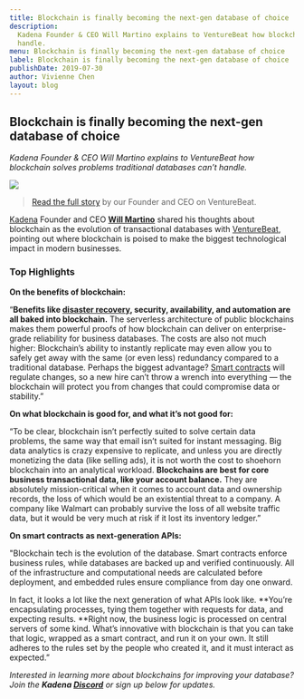 ```yaml
---
title: Blockchain is finally becoming the next-gen database of choice
description:
  Kadena Founder & CEO Will Martino explains to VentureBeat how blockchain solves problems traditional databases can’t
  handle.
menu: Blockchain is finally becoming the next-gen database of choice
label: Blockchain is finally becoming the next-gen database of choice
publishDate: 2019-07-30
author: Vivienne Chen
layout: blog
---
```


## Blockchain is finally becoming the next-gen database of choice

_Kadena Founder & CEO Will Martino explains to VentureBeat how blockchain solves problems traditional databases can’t
handle._

![](/assets/blog/1_GCVD8d-ZZLRIVcVJSQTRIQ.webp)

> [Read the full story](https://venturebeat.com/2019/07/27/blockchain-is-finally-becoming-the-next-gen-database-of-choice/)
> by our Founder and CEO on VentureBeat.

[Kadena](http://kadena.io) Founder and CEO **[Will Martino](http://twitter.com/_wjmartino_)** shared his thoughts about
blockchain as the evolution of transactional databases with
[VentureBeat](https://venturebeat.com/2019/07/27/blockchain-is-finally-becoming-the-next-gen-database-of-choice/),
pointing out where blockchain is poised to make the biggest technological impact in modern businesses.

### Top Highlights

**On the benefits of blockchain:**

“**Benefits like
[disaster recovery](https://venturebeat.com/2019/05/30/ownbackup-raises-23-25-million-for-data-backup-and-restore-services/),
security, availability, and automation are all baked into blockchain.** The serverless architecture of public
blockchains makes them powerful proofs of how blockchain can deliver on enterprise-grade reliability for business
databases. The costs are also not much higher: Blockchain’s ability to instantly replicate may even allow you to safely
get away with the same (or even less) redundancy compared to a traditional database. Perhaps the biggest advantage?
[Smart contracts](https://venturebeat.com/2018/02/18/as-smart-contracts-get-smarter-the-rules-of-development-will-change/)
will regulate changes, so a new hire can’t throw a wrench into everything — the blockchain will protect you from changes
that could compromise data or stability.”

**On what blockchain is good for, and what it’s not good for:**

“To be clear, blockchain isn’t perfectly suited to solve certain data problems, the same way that email isn’t suited for
instant messaging. Big data analytics is crazy expensive to replicate, and unless you are directly monetizing the data
(like selling ads), it is not worth the cost to shoehorn blockchain into an analytical workload. **Blockchains are best
for core business transactional data, like your account balance.** They are absolutely mission-critical when it comes to
account data and ownership records, the loss of which would be an existential threat to a company. A company like
Walmart can probably survive the loss of all website traffic data, but it would be very much at risk if it lost its
inventory ledger.”

**On smart contracts as next-generation APIs:**

"Blockchain tech is the evolution of the database. Smart contracts enforce business rules, while databases are backed up
and verified continuously. All of the infrastructure and computational needs are calculated before deployment, and
embedded rules ensure compliance from day one onward.

In fact, it looks a lot like the next generation of what APIs look like. **You’re encapsulating processes, tying them
together with requests for data, and expecting results. **Right now, the business logic is processed on central servers
of some kind. What’s innovative with blockchain is that you can take that logic, wrapped as a smart contract, and run it
on your own. It still adheres to the rules set by the people who created it, and it must interact as expected.”

_Interested in learning more about blockchains for improving your database? Join the **Kadena
[Discord](http://discord.io/kadena)** or sign up below for updates._
